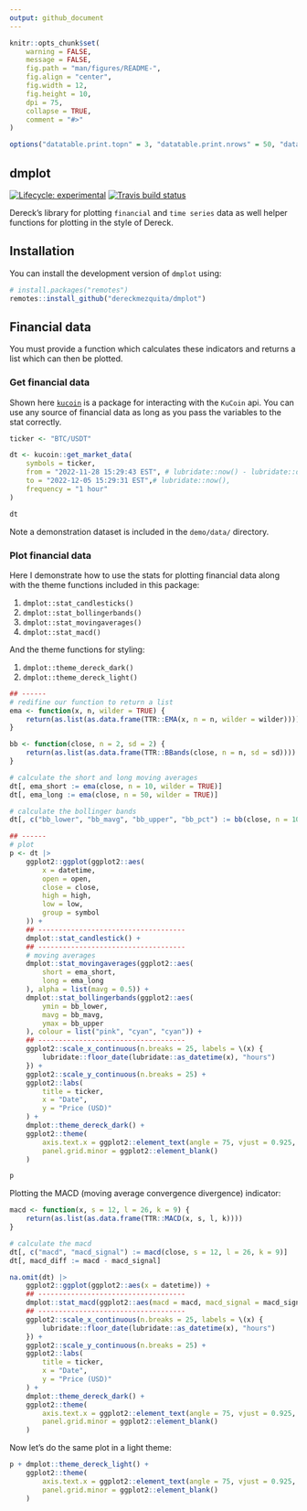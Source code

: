 ```yaml
---
output: github_document
---
```


```r
knitr::opts_chunk$set(
    warning = FALSE,
    message = FALSE,
    fig.path = "man/figures/README-",
    fig.align = "center",
    fig.width = 12,
    fig.height = 10,
    dpi = 75,
    collapse = TRUE,
    comment = "#>"
)

options("datatable.print.topn" = 3, "datatable.print.nrows" = 50, "datatable.print.class" = TRUE, "datatable.print.trunc.cols" = TRUE)
```

## dmplot

<!-- badges: start -->
[![Lifecycle: experimental](https://img.shields.io/badge/lifecycle-experimental-orange.svg)](https://www.tidyverse.org/lifecycle/#experimental)
[![Travis build status](https://travis-ci.org/dereckmezquita/kucoin.svg?branch=master)](https://travis-ci.org/dereckmezquita/kucoin)
<!-- badges: end -->

Dereck's library for plotting `financial` and `time series` data as well helper functions for plotting in the style of Dereck.

## Installation

You can install the development version of `dmplot` using:

```r
# install.packages("remotes")
remotes::install_github("dereckmezquita/dmplot")
```

## Financial data

You must provide a function which calculates these indicators and returns a list which can then be plotted.

### Get financial data

Shown here [`kucoin`](https://github.com/dereckmezquita/kucoin) is a package for interacting with the `KuCoin` api. You can use any source of financial data as long as you pass the variables to the stat correctly.

```r
ticker <- "BTC/USDT"

dt <- kucoin::get_market_data(
    symbols = ticker,
    from = "2022-11-28 15:29:43 EST", # lubridate::now() - lubridate::days(7),
    to = "2022-12-05 15:29:31 EST",# lubridate::now(),
    frequency = "1 hour"
)

dt
```

Note a demonstration dataset is included in the `demo/data/` directory.

### Plot financial data

Here I demonstrate how to use the stats for plotting financial data along with the theme functions included in this package:

1. `dmplot::stat_candlesticks()`
1. `dmplot::stat_bollingerbands()`
1. `dmplot::stat_movingaverages()`
1. `dmplot::stat_macd()`

And the theme functions for styling:

1. `dmplot::theme_dereck_dark()`
1. `dmplot::theme_dereck_light()`

```r
## ------
# redifine our function to return a list
ema <- function(x, n, wilder = TRUE) {
    return(as.list(as.data.frame(TTR::EMA(x, n = n, wilder = wilder))))
}

bb <- function(close, n = 2, sd = 2) {
    return(as.list(as.data.frame(TTR::BBands(close, n = n, sd = sd))))
}

# calculate the short and long moving averages
dt[, ema_short := ema(close, n = 10, wilder = TRUE)]
dt[, ema_long := ema(close, n = 50, wilder = TRUE)]

# calculate the bollinger bands
dt[, c("bb_lower", "bb_mavg", "bb_upper", "bb_pct") := bb(close, n = 10, sd = 2)]

## ------
# plot
p <- dt |>
    ggplot2::ggplot(ggplot2::aes(
        x = datetime,
        open = open,
        close = close,
        high = high,
        low = low,
        group = symbol
    )) +
    ## ------------------------------------
    dmplot::stat_candlestick() +
    ## ------------------------------------
    # moving averages
    dmplot::stat_movingaverages(ggplot2::aes(
        short = ema_short,
        long = ema_long
    ), alpha = list(mavg = 0.5)) +
    dmplot::stat_bollingerbands(ggplot2::aes(
        ymin = bb_lower,
        mavg = bb_mavg,
        ymax = bb_upper
    ), colour = list("pink", "cyan", "cyan")) +
    ## ------------------------------------
    ggplot2::scale_x_continuous(n.breaks = 25, labels = \(x) {
        lubridate::floor_date(lubridate::as_datetime(x), "hours")
    }) +
    ggplot2::scale_y_continuous(n.breaks = 25) +
    ggplot2::labs(
        title = ticker,
        x = "Date",
        y = "Price (USD)"
    ) +
    dmplot::theme_dereck_dark() +
    ggplot2::theme(
        axis.text.x = ggplot2::element_text(angle = 75, vjust = 0.925, hjust = 0.975),
        panel.grid.minor = ggplot2::element_blank()
    )

p
```

Plotting the MACD (moving average convergence divergence) indicator:

```r
macd <- function(x, s = 12, l = 26, k = 9) {
    return(as.list(as.data.frame(TTR::MACD(x, s, l, k))))
}

# calculate the macd
dt[, c("macd", "macd_signal") := macd(close, s = 12, l = 26, k = 9)]
dt[, macd_diff := macd - macd_signal]

na.omit(dt) |>
    ggplot2::ggplot(ggplot2::aes(x = datetime)) +
    ## ------------------------------------
    dmplot::stat_macd(ggplot2::aes(macd = macd, macd_signal = macd_signal, macd_diff = macd_diff)) +
    ## ------------------------------------
    ggplot2::scale_x_continuous(n.breaks = 25, labels = \(x) {
        lubridate::floor_date(lubridate::as_datetime(x), "hours")
    }) +
    ggplot2::scale_y_continuous(n.breaks = 25) +
    ggplot2::labs(
        title = ticker,
        x = "Date",
        y = "Price (USD)"
    ) +
    dmplot::theme_dereck_dark() +
    ggplot2::theme(
        axis.text.x = ggplot2::element_text(angle = 75, vjust = 0.925, hjust = 0.975),
        panel.grid.minor = ggplot2::element_blank()
    )
```

Now let's do the same plot in a light theme:

```r
p + dmplot::theme_dereck_light() +
    ggplot2::theme(
        axis.text.x = ggplot2::element_text(angle = 75, vjust = 0.925, hjust = 0.975),
        panel.grid.minor = ggplot2::element_blank()
    )
```
